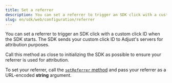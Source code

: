```yaml
---
title: Set a referrer
description: You can set a referrer to trigger an SDK click with a custom click ID when the SDK starts.
slug: en/sdk/web/configuration/referrer
---
```



You can set a referrer to trigger an SDK click with a custom click ID when the SDK starts. The SDK sends your custom click ID to Adjust's servers for attribution purposes.

<Callout type="important">

Call this method as close to initializing the SDK as possible to ensure your referrer is used for attribution.

</Callout>

To set your referrer, call the [`setReferrer` method](#web-setreferrer-invocation) and pass your referrer as a URL-encoded **string** argument.

<SetReferrer />
